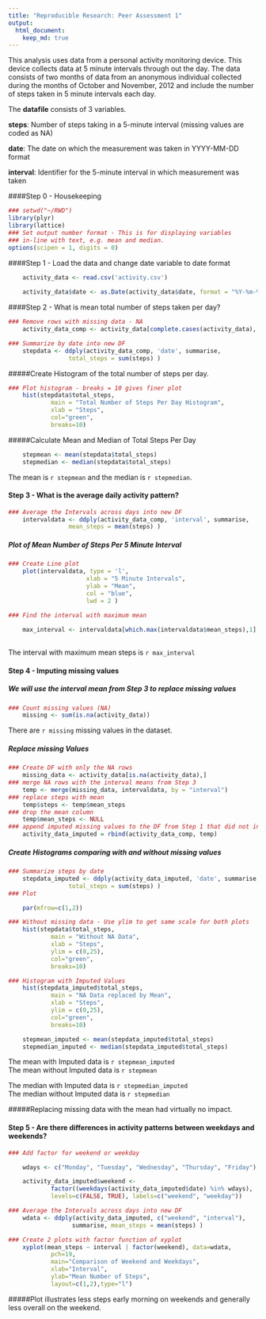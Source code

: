 ```yaml
---
title: "Reproducible Research: Peer Assessment 1"
output: 
  html_document:
    keep_md: true
---
```


This analysis uses data from a personal activity monitoring device. This device collects data at 5 minute intervals through out the day. The data consists of two months of data from an anonymous individual collected during the months of October and November, 2012 and include the number of steps taken in 5 minute intervals each day.

The **datafile** consists of 3 variables.

**steps**:    Number of steps taking in a 5-minute interval (missing values
              are coded as NA)  

**date**:     The date on which the measurement was taken in YYYY-MM-DD format  

**interval**: Identifier for the 5-minute interval in which measurement was
              taken  

####Step 0 - Housekeeping  

```r
### setwd("~/RWD")
library(plyr)
library(lattice)
### Set output number format - This is for displaying variables 
### in-line with text, e.g. mean and median.
options(scipen = 1, digits = 0)
```

  
####Step 1 - Load the data and change date variable to date format
  
```r
    activity_data <- read.csv('activity.csv')
    
    activity_data$date <- as.Date(activity_data$date, format = "%Y-%m-%d")

```
  
####Step 2 -  What is mean total number of steps taken per day?
              
```r
### Remove rows with missing data - NA
    activity_data_comp <- activity_data[complete.cases(activity_data), ]

### Summarize by date into new DF
    stepdata <- ddply(activity_data_comp, 'date', summarise,
                 total_steps = sum(steps) )
```
  
#####Create Histogram of the total number of steps per day.
  
```r
### Plot histogram - breaks = 10 gives finer plot
    hist(stepdata$total_steps,
            main = "Total Number of Steps Per Day Histogram",
            xlab = "Steps",
            col="green",
            breaks=10)
```
  
#####Calculate Mean and Median of Total Steps Per Day
  
```r
    stepmean <- mean(stepdata$total_steps)
    stepmedian <- median(stepdata$total_steps)
```

  
The mean is `r stepmean` and the median is `r stepmedian`.


#### Step 3 - What is the average daily activity pattern?

```r
### Average the Intervals across days into new DF
    intervaldata <- ddply(activity_data_comp, 'interval', summarise,
                 mean_steps = mean(steps) )
```

##### Plot of Mean Number of Steps Per 5 Minute Interval

``` r
### Create Line plot
    plot(intervaldata, type = 'l',
                      xlab = "5 Minute Intervals",
                      ylab = "Mean",
                      col = "blue",
                      lwd = 2 )

### Find the interval with maximum mean
    
    max_interval <- intervaldata[which.max(intervaldata$mean_steps),1]
    
```


The interval with maximum mean steps is `r max_interval`


#### Step 4 - Imputing missing values 

##### We will use the interval mean from Step 3 to replace missing values


```r
### Count missing values (NA)
    missing <- sum(is.na(activity_data))
```

There are `r missing` missing values in the dataset.

##### Replace missing Values

```r
### Create DF with only the NA rows
    missing_data <- activity_data[is.na(activity_data),]
### merge NA rows with the interval means from Step 3
    temp <- merge(missing_data, intervaldata, by = "interval")
### replace steps with mean
    temp$steps <- temp$mean_steps
### drop the mean column
    temp$mean_steps <- NULL
### append imputed missing values to the DF from Step 1 that did not include the NA rows
    activity_data_imputed = rbind(activity_data_comp, temp)
```

##### Create Histograms comparing with and without missing values

```r

### Summarize steps by date
    stepdata_imputed <- ddply(activity_data_imputed, 'date', summarise,
                 total_steps = sum(steps) )
### Plot

    par(mfrow=c(1,2))

### Without missing data - Use ylim to get same scale for both plots
    hist(stepdata$total_steps,
            main = "Without NA Data",
            xlab = "Steps",
            ylim = c(0,25),
            col="green",
            breaks=10)

### Histogram with Imputed Values
    hist(stepdata_imputed$total_steps,
            main = "NA Data replaced by Mean",
            xlab = "Steps",
            ylim = c(0,25),
            col="green",
            breaks=10)


```

```r
    stepmean_imputed <- mean(stepdata_imputed$total_steps)
    stepmedian_imputed <- median(stepdata_imputed$total_steps)
```
  
The mean with Imputed data is `r stepmean_imputed`  
The mean without Imputed data is `r stepmean`  

The median with Imputed data is `r stepmedian_imputed`  
The median without Imputed data is `r stepmedian`  

#####Replacing missing data with the mean had virtually no impact.

#### Step 5 - Are there differences in activity patterns between weekdays and weekends?

```r

### Add factor for weekend or weekday

    wdays <- c("Monday", "Tuesday", "Wednesday", "Thursday", "Friday")

    activity_data_imputed$weekend <- 
            factor((weekdays(activity_data_imputed$date) %in% wdays), 
            levels=c(FALSE, TRUE), labels=c("weekend", "weekday"))

### Average the Intervals across days into new DF
    wdata <- ddply(activity_data_imputed, c("weekend", "interval"),
                  summarise, mean_steps = mean(steps) )

### Create 2 plots with factor function of xyplot
    xyplot(mean_steps ~ interval | factor(weekend), data=wdata, 
            pch=19,
            main="Comparison of Weekend and Weekdays", 
            xlab="Interval",
            ylab="Mean Number of Steps",
            layout=c(1,2),type="l")

```


#####Plot illustrates less steps early morning on weekends and generally less overall on the weekend.
